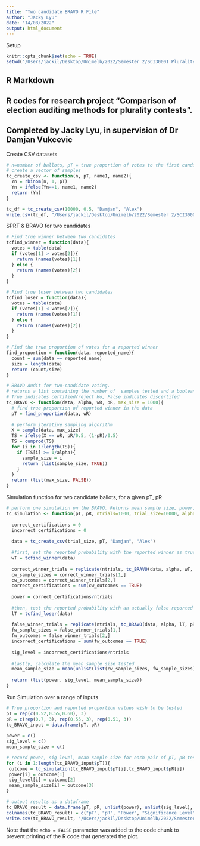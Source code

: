 ```yaml
---
title: "Two candidate BRAVO R File"
author: "Jacky Lyu"
date: "14/08/2022"
output: html_document
---
```


Setup
```r
knitr::opts_chunk$set(echo = TRUE)
setwd("/Users/jackil/Desktop/Unimelb/2022/Semester 2/SCI30001 Plurality voting Project")
```

## R Markdown

## R codes for research project "Comparison of election auditing methods for plurality contests".
## Completed by Jacky Lyu, in supervision of Dr Damjan Vukcevic

Create CSV datasets
```r
# n=number of ballots, pT = true proportion of votes to the first candidate, 
# create a vector of samples
tc_create_csv <- function(n, pT, name1, name2){
  Yn = rbinom(n, 1, pT)
  Yn = ifelse(Yn==1, name1, name2)
  return (Yn)
}  

tc_df = tc_create_csv(10000, 0.5, "Damjan", "Alex")
write.csv(tc_df, "/Users/jackil/Desktop/Unimelb/2022/Semester 2/SCI30001 Plurality voting Project/Two candidate.csv")

```


SPRT & BRAVO for two candidates
```r
# Find true winner between two candidates
tcfind_winner = function(data){
  votes = table(data)
  if (votes[1] > votes[2]){
    return (names(votes)[1])
  } else {
    return (names(votes)[2])
  }
}

# Find true loser between two candidates
tcfind_loser = function(data){
  votes = table(data)
  if (votes[1] < votes[2]){
    return (names(votes)[1])
  } else {
    return (names(votes)[2])
  }
}

# Find the true proportion of votes for a reported winner
find_proportion = function(data, reported_name){
  count = sum(data == reported_name)
  size = length(data)
  return (count/size)
}

# BRAVO Audit for two-candidate voting.
# returns a list containing the number of  samples tested and a boolean variable. 
# True indicates certified/reject Ho, False indicates discertifed
tc_BRAVO <- function(data, alpha, wR, pR, max_size = 1000){
  # find true proportion of reported winner in the data
  pT = find_proportion(data, wR)
  
  # perform iterative sampling algorithm
  X = sample(data, max_size)
  TS = ifelse(X == wR, pR/0.5, (1-pR)/0.5)
  TS = cumprod(TS)
  for (i in 1:length(TS)){
    if (TS[i] >= 1/alpha){
      sample_size = i
      return (list(sample_size, TRUE))
    }
  }
  return (list(max_size, FALSE))
}
```


Simulation function for two candidate ballots, for a given pT, pR
```r
# perform one simulation on the BRAVO. Returns mean sample size, power, and significiance level.
tc_simulation <- function(pT, pR, ntrials=1000, trial_size=10000, alpha=0.05){
  
  correct_certifications = 0
  incorrect_certifications = 0
  
  data = tc_create_csv(trial_size, pT, "Damjan", "Alex")
  
  #first, set the reported probability with the reported winner as true winner (correct report) 
  wT = tcfind_winner(data)
  
  correct_winner_trials = replicate(ntrials, tc_BRAVO(data, alpha, wT, pR))
  cw_sample_sizes = correct_winner_trials[1,]
  cw_outcomes = correct_winner_trials[2,]
  correct_certifications = sum(cw_outcomes == TRUE)
  
  power = correct_certifications/ntrials
  
  #then, test the reported probability with an actually false reported winner (false report)
  lT = tcfind_loser(data)
  
  false_winner_trials = replicate(ntrials, tc_BRAVO(data, alpha, lT, pR))
  fw_sample_sizes = false_winner_trials[1,]
  fw_outcomes = false_winner_trials[2,]
  incorrect_certifications = sum(fw_outcomes == TRUE)
  
  sig_level = incorrect_certifications/ntrials
  
  #lastly, calculate the mean sample size tested
  mean_sample_size = mean(unlist(list(cw_sample_sizes, fw_sample_sizes)))
  
  return (list(power, sig_level, mean_sample_size))
}
```

Run Simulation over a range of inputs
```r
# True proportion and reported proportion values wish to be tested
pT = rep(c(0.52,0.55,0.60), 3)
pR = c(rep(0.7, 3), rep(0.55, 3), rep(0.51, 3))
tc_BRAVO_input = data.frame(pT, pR)
                          
power = c()
sig_level = c()
mean_sample_size = c()

# record power, sig level, mean sample size for each pair of pT, pR tested
for (i in 1:length(tc_BRAVO_input$pT)){
 outcome = tc_simulation(tc_BRAVO_input$pT[i],tc_BRAVO_input$pR[i])
 power[i] = outcome[1]
 sig_level[i] = outcome[2]
 mean_sample_size[i] = outcome[3]
}

# output results as a dataframe
tc_BRAVO_result = data.frame(pT, pR, unlist(power), unlist(sig_level), unlist(mean_sample_size))
colnames(tc_BRAVO_result) = c("pT", "pR", "Power", "Significance Level", "Mean Sample Size")
write.csv(tc_BRAVO_result, "/Users/jackil/Desktop/Unimelb/2022/Semester 2/SCI30001 Plurality voting Project/Two candidate result.csv")


```



Note that the `echo = FALSE` parameter was added to the code chunk to prevent printing of the R code that generated the plot.
